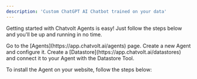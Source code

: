 ```yaml
---
description: 'Custom ChatGPT AI Chatbot trained on your data'
---
```


Getting started with Chatvolt Agents is easy!
Just follow the steps below and you'll be up and running in no time.

<Steps>
  <Step title="Create an Agent">
    Go to the [Agents](https://app.chatvolt.ai/agents) page. Create a new Agent
    and configure it.
  </Step>
  <Step title="Add Knowledge">
    Create a [Datastore](https://app.chatvolt.ai/datastores) and connect it to
    your Agent with the Datastore Tool.
  </Step>
  <Step title="Install Agent on your website">

To install the Agent on your website, follow the steps below:

<CardGroup cols={2}>
  <Card title="Bubble" href="/widgets/chatbot/bubble" />
  <Card title="Standard" href="/widgets/chatbot/standard" />
</CardGroup>

  </Step>
</Steps>
